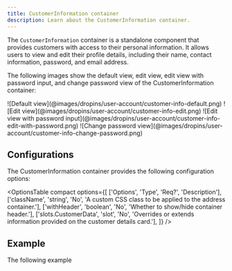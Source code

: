 ```yaml
---
title: CustomerInformation container
description: Learn about the CustomerInformation container.
---
```



The `CustomerInformation` container is a standalone component that provides customers with access to their personal information. It allows users to view and edit their profile details, including their name, contact information, password, and email address.

The following images show the default view, edit view, edit view with password input, and change password view of the CustomerInformation container:

<Diagram caption="Default view">
  ![Default view](@images/dropins/user-account/customer-info-default.png)
</Diagram>

<Diagram caption="Edit view">
  ![Edit view](@images/dropins/user-account/customer-info-edit.png)
</Diagram>

<Diagram caption="Edit view with password input">
  ![Edit view with password input](@images/dropins/user-account/customer-info-edit-with-password.png)
</Diagram>

<Diagram caption="Change password view">
  ![Change password view](@images/dropins/user-account/customer-info-change-password.png)
</Diagram>

## Configurations

The CustomerInformation container provides the following configuration options:

<OptionsTable
compact
    options={[
        ['Options', 'Type', 'Req?', 'Description'],
        ['className', 'string', 'No', 'A custom CSS class to be applied to the address container.'],
        ['withHeader', 'boolean', 'No', 'Whether to show/hide container header.'],
        ['slots.CustomerData', 'slot', 'No', 'Overrides or extends information provided on the customer details card.'],
    ]}
/>

## Example

The following example 

```javascript

```

